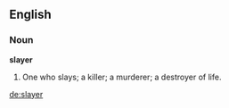 ==English==

===Noun===

'''slayer'''

#One who slays; a killer; a murderer; a destroyer of life.

[[de:slayer]]